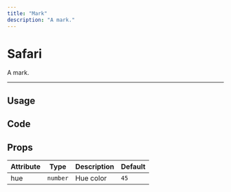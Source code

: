 ```yaml
---
title: "Mark"
description: "A mark."
---
```


# Safari

A mark.

---

## Usage

<ComponentPreview name="mark-example" />

## Code

<ComponentPreview showPreview={false} name="mark" />

## Props

| Attribute | Type     | Description | Default |
| --------- | -------- | ----------- | ------- |
| hue       | `number` | Hue color   | `45`    |
